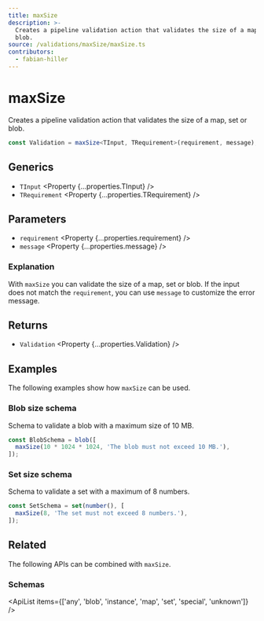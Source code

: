 ```yaml
---
title: maxSize
description: >-
  Creates a pipeline validation action that validates the size of a map, set or 
  blob.
source: /validations/maxSize/maxSize.ts
contributors:
  - fabian-hiller
---
```



# maxSize

Creates a pipeline validation action that validates the size of a map, set or blob.

```ts
const Validation = maxSize<TInput, TRequirement>(requirement, message);
```

## Generics

- `TInput` <Property {...properties.TInput} />
- `TRequirement` <Property {...properties.TRequirement} />

## Parameters

- `requirement` <Property {...properties.requirement} />
- `message` <Property {...properties.message} />

### Explanation

With `maxSize` you can validate the size of a map, set or blob. If the input does not match the `requirement`, you can use `message` to customize the error message.

## Returns

- `Validation` <Property {...properties.Validation} />

## Examples

The following examples show how `maxSize` can be used.

### Blob size schema

Schema to validate a blob with a maximum size of 10 MB.

```ts
const BlobSchema = blob([
  maxSize(10 * 1024 * 1024, 'The blob must not exceed 10 MB.'),
]);
```

### Set size schema

Schema to validate a set with a maximum of 8 numbers.

```ts
const SetSchema = set(number(), [
  maxSize(8, 'The set must not exceed 8 numbers.'),
]);
```

## Related

The following APIs can be combined with `maxSize`.

### Schemas

<ApiList
  items={['any', 'blob', 'instance', 'map', 'set', 'special', 'unknown']}
/>
